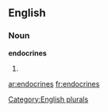 ==English==

===Noun===
'''endocrines'''

# {{plural of|[[endocrine]]}}

[[Category:English plurals]]

[[ar:endocrines]]
[[fr:endocrines]]